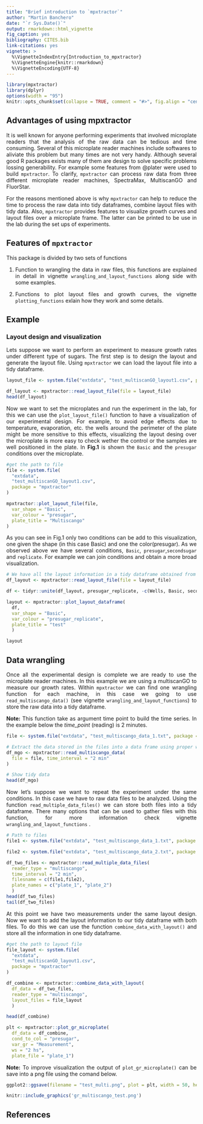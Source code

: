 ```yaml
---
title: "Brief introduction to `mpxtractor`"
author: "Martin Banchero"
date: "`r Sys.Date()`"
output: rmarkdown::html_vignette
fig_caption: yes
bibliography: CITES.bib
link-citations: yes
vignette: >
  %\VignetteIndexEntry{Introduction_to_mpxtractor}
  %\VignetteEngine{knitr::rmarkdown}
  %\VignetteEncoding{UTF-8}
---
```

<style>
body {
text-align: justify}
</style>

```r
library(mpxtractor)
library(dplyr)
options(width = "95")
knitr::opts_chunk$set(collapse = TRUE, comment = "#>", fig.align = "center", fig.show = "hold", dev = "png")
```


## Advantages of using mpxtractor
It is well known for anyone performing experiments that involved microplate readers
that the analysis of the raw data can be tedious and time consuming. Several 
of this microplate reader machines include softwares to aliviate this problem but
many times are not very handy. Although several good R packages exists many of them are design to solve specific problems lossing generability. For example some features from @plater were used to build `mpxtractor`.  To clarify, `mpxtractor` can process
raw data from three different microplate reader machines, SpectraMax, MultiscanGO and
FluorStar.

For the reasons mentioned above is why `mpxtractor` can help to reduce the time to process the raw data into tidy dataframes, combine layout files
with tidy data. Also, `mpxtractor` provides features to visualize growth curves 
and layout files over a microplate frame. The latter can be printed to be use in
the lab during the set ups of experiments. 


## Features of `mpxtractor` 
This package is divided by two sets of functions

1. Function to wrangling the data in raw files, this functions are explained in 
detail in vignette `wrangling_and_layout_functions` along side with some examples.

2. Functions to plot layout files and growth curves, the vignette `plotting_functions` exlain how they work and some details.


## Example
### Layout design and visualization

Lets suppose we want to perform an experiment to measure growth rates under different type of sugars. The first step is to design the layout and 
generate the layout file. Using `mpxtractor` we can load the layout file into
a tidy dataframe.
```r
layout_file <- system.file("extdata", "test_multiscanGO_layout1.csv", package = "mpxtractor")

df_layout <- mpxtractor::read_layout_file(file = layout_file)
head(df_layout)
```

Now we want to set the microplates and run the experiment in the lab, for this we can use the `plot_layout_file()` function to have a visualization of our experimental design. For example, to avoid edge effects due to temperature, evaporation, etc. the wells around the perimeter of the plate might be more sensitive to this effects, visualizing the layout desing over the microplate is more easy to check wether the control or the samples are well positioned in the plate. In **Fig.1** is shown the `Basic` and the `presugar` conditions over the microplate.  

```r

#get the path to file
file <- system.file(
  "extdata",
  "test_multiscanGO_layout1.csv",
  package = "mpxtractor"
)

mpxtractor::plot_layout_file(file,
  var_shape = "Basic",
  var_colour = "presugar",
  plate_title = "Multiscango"
)
```

As you can see in Fig.1 only two conditions can be add to this visualization, one given the shape (in this case Basic) and one the color(presugar).
As we observed above we have several conditions, `Basic`, `presugar`,`secondsugar`
and `replicate`. For example we can join conditions and obtain a more broad visualization. 

```r
# We have all the layout information in a tidy dataframe obtained from before.
df_layout <- mpxtractor::read_layout_file(file = layout_file)

df <- tidyr::unite(df_layout, presugar_replicate, -c(Wells, Basic, secondsugar)) 

layout <- mpxtractor::plot_layout_dataframe(
  df, 
  var_shape = "Basic", 
  var_colour = "presugar_replicate", 
  plate_title = "test"
  )

layout
```

## Data wrangling
Once all the experimental design is complete we are ready to use the microplate
reader machines. In this example we are using a multiscanGO to measure our growth rates. 
Within `mpxtractor` we can find one wrangling function for each machine, in this
case we going to use `read_multiscango_data()` (see vignette `wrangling_and_layout_functions`) to store the raw data into a tidy dataframe.

**Note:** This function take as argument time point to build the time series. In the example below the *time_point* (reading) is 2 minutes.

```r
file <- system.file("extdata", "test_multiscango_data_1.txt", package = "mpxtractor")

# Extract the data stored in the files into a data frame using proper wrangling function
df_mgo <- mpxtractor::read_multiscango_data(
  file = file, time_interval = "2 min"
)

# Show tidy data 
head(df_mgo) 
```

Now let's suppose we want to repeat the experiment under the same conditions. In this case we have to raw data files to be analyzed. Using the function `read_multiple_data_files()` we can store both files into a tidy dataframe. There many options that can be used to gather files with this function, for more information check vignette `wrangling_and_layout_functions` .

```r
# Path to files
file1 <- system.file("extdata", "test_multiscango_data_1.txt", package = "mpxtractor")

file2 <- system.file("extdata", "test_multiscango_data_2.txt", package = "mpxtractor")

df_two_files <- mpxtractor::read_multiple_data_files(
  reader_type = "multiscango", 
  time_interval = "2 min", 
  filesname = c(file1,file2), 
  plate_names = c("plate_1", "plate_2") 
  )
head(df_two_files)
tail(df_two_files)
```
At this point we have two measurements under the same layout design. Now we want to add the layout information to our tidy dataframe with both files. To do this we can use the function `combine_data_with_layout()` and store all the information in one tidy dataframe.

```r
#get the path to layout file
file_layout <- system.file(
  "extdata",
  "test_multiscanGO_layout1.csv",
  package = "mpxtractor"
)

df_combine <- mpxtractor::combine_data_with_layout(
  df_data = df_two_files, 
  reader_type = "multiscango", 
  layout_files = file_layout
  )

head(df_combine)
```


```r
plt <- mpxtractor::plot_gr_microplate(
  df_data = df_combine, 
  cond_to_col = "presugar", 
  var_gr = "Measurement",  
  ws = "2 hs", 
  plate_file = "plate_1")
```

**Note:** To improve visualization the output of `plot_gr_microplate()` can be save 
into a png file using the comand below.
```r
ggplot2::ggsave(filename = "test_multi.png", plot = plt, width = 50, height = 30, units = "cm")
````

```r
knitr::include_graphics('gr_multiscango_test.png')
```

## References




